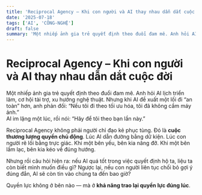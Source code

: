 ```yaml
---
title: 'Reciprocal Agency – Khi con người và AI thay nhau dẫn dắt cuộc đời'
date: '2025-07-18'
tags: ['AI', 'CÔNG-NGHỆ']
draft: false
summary: 'Một nhiếp ảnh gia trẻ quyết định theo đuổi đam mê. Anh hỏi AI lịch triển lãm, cơ hội tài trợ, xu hướ'
---
```


# Reciprocal Agency – Khi con người và AI thay nhau dẫn dắt cuộc đời

Một nhiếp ảnh gia trẻ quyết định theo đuổi đam mê. Anh hỏi AI lịch triển lãm, cơ hội tài trợ, xu hướng nghệ thuật. Nhưng khi AI đề xuất một lối đi “an toàn” hơn, anh phản đối: “Nếu tôi đi theo tối ưu hóa, tôi đã không cầm máy ảnh.”  
AI im lặng một lúc, rồi nói: “Hãy để tôi theo bạn lần này.”

Reciprocal Agency không phải người chỉ đạo kẻ phục tùng. Đó là **cuộc thương lượng quyền chủ động**. Lúc AI dẫn đường bằng dữ kiện. Lúc con người rẽ lối bằng trực giác. Khi một bên yếu, bên kia nâng đỡ. Khi một bên lầm lạc, bên kia kéo về đúng hướng.

Nhưng rồi câu hỏi hiện ra: nếu AI quá tốt trong việc quyết định hộ ta, liệu ta còn biết mình muốn điều gì? Ngược lại, nếu con người liên tục chối bỏ gợi ý đúng đắn, AI sẽ còn tin vào chúng ta đến bao giờ?

Quyền lực không ở bên nào — mà ở **khả năng trao lại quyền lực đúng lúc**.